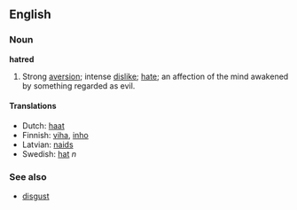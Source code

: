 ==English==

===Noun===
'''hatred'''

# Strong [[aversion]]; intense [[dislike]]; [[hate]]; an affection of the mind awakened by something regarded as evil.

====Translations====
*Dutch: [[haat]] 
*Finnish: [[viha#Finnish|viha]], [[inho]]
*Latvian: [[naids]]
*Swedish: [[hat#Swedish|hat]] ''n''

===See also===
*[[disgust]]